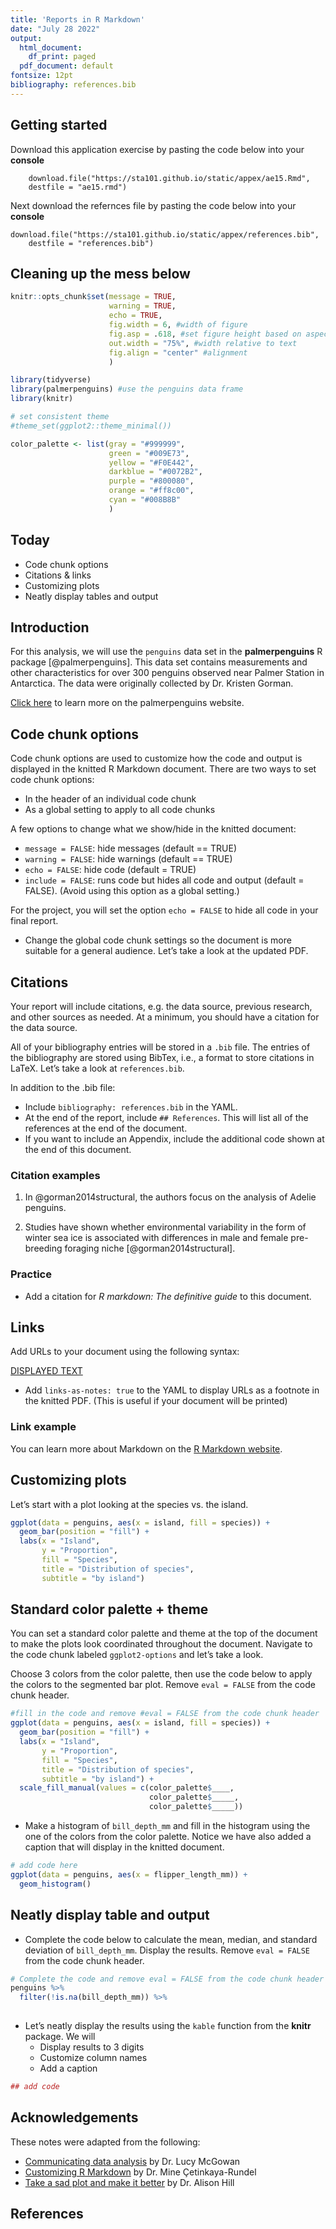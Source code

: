 ```yaml
---
title: 'Reports in R Markdown'
date: "July 28 2022"
output:
  html_document:
    df_print: paged
  pdf_document: default
fontsize: 12pt
bibliography: references.bib
---
```


## Getting started

Download this application exercise by pasting the code below into your **console**

```
    download.file("https://sta101.github.io/static/appex/ae15.Rmd",
    destfile = "ae15.rmd")
```

Next download the refernces file by pasting the code below into your **console**

```
download.file("https://sta101.github.io/static/appex/references.bib",
    destfile = "references.bib")
```



## Cleaning up the mess below

```r
knitr::opts_chunk$set(message = TRUE, 
                      warning = TRUE, 
                      echo = TRUE,
                      fig.width = 6, #width of figure
                      fig.asp = .618, #set figure height based on aspect ratio
                      out.width = "75%", #width relative to text
                      fig.align = "center" #alignment
                      )
```

```r
library(tidyverse)
library(palmerpenguins) #use the penguins data frame
library(knitr)
```

```r
# set consistent theme
#theme_set(ggplot2::theme_minimal())

color_palette <- list(gray = "#999999", 
                      green = "#009E73", 
                      yellow = "#F0E442", 
                      darkblue = "#0072B2", 
                      purple = "#800080", 
                      orange = "#ff8c00",
                      cyan = "#008B8B"
                      )
```

## Today

- Code chunk options
- Citations & links 
- Customizing plots
- Neatly display tables and output

## Introduction 

For this analysis, we will use the `penguins` data set in the **palmerpenguins** R package [@palmerpenguins]. This data set contains measurements and other characteristics for over 300 penguins observed near Palmer Station in Antarctica. The data were originally collected by Dr. Kristen Gorman. 

[Click here](https://allisonhorst.github.io/palmerpenguins/) to learn more on the palmerpenguins website.

## Code chunk options 

Code chunk options are used to customize how the code and output is displayed in the knitted R Markdown document. There are two ways to set code chunk options: 

- In the header of an individual code chunk 
- As a global setting to apply to all code chunks
  
A few options to change what we show/hide in the knitted document: 

- `message = FALSE`: hide messages (default == TRUE)
- `warning = FALSE`: hide warnings (default == TRUE)
- `echo = FALSE`: hide code (default  = TRUE)
- `include = FALSE`: runs code but hides all code and output (default = FALSE). (Avoid using this option as a global setting.)

For the project, you will set the option `echo = FALSE` to hide all code in your final report. 

- Change the global code chunk settings so the document is more suitable for a general audience. Let's take a look at the updated PDF. 

## Citations 

Your report will include citations, e.g. the data source, previous research, and other sources as needed. At a minimum, you should have a citation for the data source. 

All of your bibliography entries will be stored in a `.bib` file. The entries of the bibliography are stored using BibTex, i.e., a format to store citations in LaTeX. Let's take a look at `references.bib`.

In addition to the .bib file: 

- Include `bibliography: references.bib` in the YAML. 
- At the end of the report, include `## References`. This will list all of the references at the end of the document. 
- If you want to include an Appendix, include the additional code shown at the end of this document. 
  

### Citation examples 

1. In @gorman2014structural, the authors focus on the analysis of Adelie penguins.


2. Studies have shown whether environmental variability in the form of winter sea ice is associated with differences in male and female pre-breeding foraging niche [@gorman2014structural].

### Practice 

- Add a citation for *R markdown: The definitive guide* to this document. 

## Links

Add URLs to your document using the following syntax:

[DISPLAYED TEXT](FULL URL)

- Add `links-as-notes: true` to the YAML to display URLs as a footnote in the knitted PDF. (This is useful if your document will be printed)

### Link example

You can learn more about Markdown on the [R Markdown website](https://rmarkdown.rstudio.com/lesson-8.html).

## Customizing plots 

Let's start with a plot looking at the species vs. the island. 

```r
ggplot(data = penguins, aes(x = island, fill = species)) + 
  geom_bar(position = "fill") + 
  labs(x = "Island", 
       y = "Proportion",
       fill = "Species", 
       title = "Distribution of species", 
       subtitle = "by island")
```

## Standard color palette + theme

You can set a standard color palette and theme at the top of the document to make the plots look coordinated throughout the document. Navigate to the code chunk labeled `ggplot2-options` and let's take a look.

Choose 3 colors from the color palette, then use the code below to apply the colors to the segmented bar plot. Remove `eval = FALSE` from the code chunk header.

```r
#fill in the code and remove #eval = FALSE from the code chunk header
ggplot(data = penguins, aes(x = island, fill = species)) + 
  geom_bar(position = "fill") + 
  labs(x = "Island", 
       y = "Proportion",
       fill = "Species", 
       title = "Distribution of species", 
       subtitle = "by island") + 
  scale_fill_manual(values = c(color_palette$____, 
                               color_palette$_____, 
                               color_palette$_____))
```

- Make a histogram of `bill_depth_mm` and fill in the histogram using the one of the colors from the color palette. Notice we have also added a caption that will display in the knitted document. 

```r
# add code here
ggplot(data = penguins, aes(x = flipper_length_mm)) + 
  geom_histogram()
```


## Neatly display table and output

- Complete the code below to calculate the mean, median, and standard deviation of `bill_depth_mm`. Display the results. Remove `eval = FALSE` from the code chunk header. 

```r
# Complete the code and remove eval = FALSE from the code chunk header
penguins %>%
  filter(!is.na(bill_depth_mm)) %>%
  
```

- Let's neatly display the results using the `kable` function from the **knitr** package. We will 
  - Display results to 3 digits
  - Customize column names
  - Add a caption
  
```r
## add code

```

## Acknowledgements 

These notes were adapted from the following: 

- [Communicating data analysis](https://sta-212-f19.netlify.app/slides/lec-slides/15-communicating-data-analysis.html#1) by Dr. Lucy McGowan
- [Customizing R Markdown](https://rladiesstl.github.io/intro-meetup4-oct-2021/customize-rmd.html#1) by Dr. Mine Çetinkaya-Rundel
- [Take a sad plot and make it better](https://alison.netlify.app/rlm-sad-plot-better/#1) by Dr. Alison Hill

## References

<!-- Uncomment the code below if you want to include an appendix-->
<!--
<div id="refs"></div>

## Appendix
-->